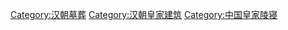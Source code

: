 [[Category:汉朝墓葬|Category:汉朝墓葬]]
[[Category:汉朝皇家建筑|Category:汉朝皇家建筑]]
[[Category:中国皇家陵寝|Category:中国皇家陵寝]]